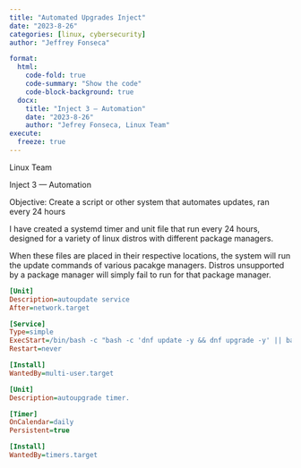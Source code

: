 ```yaml
---
title: "Automated Upgrades Inject"
date: "2023-8-26"
categories: [linux, cybersecurity]
author: "Jeffrey Fonseca"

format:
  html:
    code-fold: true
    code-summary: "Show the code"
    code-block-background: true
  docx: 
    title: "Inject 3 — Automation"
    date: "2023-8-26"
    author: "Jefrey Fonseca, Linux Team"
execute:
  freeze: true
---
```


Linux Team

Inject 3 — Automation

Objective: Create a script or other system that automates updates, ran every 24 hours


I have created a systemd timer and unit file that run every 24 hours, designed for a variety of linux distros with different package managers.


When these files are placed in their respective locations, the system will run the update commands of various pacakge managers. Distros unsupported by a package manager will simply fail to run for that package manager.


```.ini
[Unit]
Description=autoupdate service
After=network.target

[Service]
Type=simple
ExecStart=/bin/bash -c "bash -c 'dnf update -y && dnf upgrade -y' || bash -c 'DEBIAN_FRONTEND=noninteractive apt-get update -y && DEBIAN_FRONTEND=noninteractive apt-get upgrade -y' || bash -c 'pacman -Syu --noconfirm'"
Restart=never

[Install]
WantedBy=multi-user.target
```


```.ini
[Unit]
Description=autoupgrade timer.

[Timer]
OnCalendar=daily
Persistent=true

[Install]
WantedBy=timers.target
```


